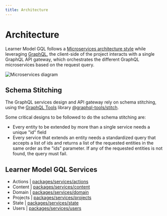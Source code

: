 ```yaml
---
title: Architecture
---
```


# Architecture

Learner Model GQL follows a [Microservices architecture style](https://docs.microsoft.com/en-us/azure/architecture/guide/architecture-styles/microservices) while leveraging [GraphQL](https://graphql.org), the client-side of the project interacts with a single GraphQL API gateway,
which orchestrates the different GraphQL microservices based on the request query.

![Microservices diagram](/microservices.png)

## Schema Stitching

The GraphQL services design and API gateway rely on schema stitching, using the [GraphQL Tools](https://www.graphql-tools.com/) library [@graphql-tools/stitch](https://www.graphql-tools.com/docs/schema-stitching/stitch-combining-schemas).

Some critical designs to be followed to do the schema stitching are:

- Every entity to be extended by more than a single service needs a unique "id" field
- Every service that extends an entity needs a standardized query that accepts a list of ids and returns a list of the requested entities in the same order as the "ids" parameter. If any of the requested entities is not found, the query must fail.

## Learner Model GQL Services

- Actions | [packages/services/actions](https://github.com/PabloSzx/learner-model-gql/tree/main/packages/services/actions)
- Content | [packages/services/content](https://github.com/PabloSzx/learner-model-gql/tree/main/packages/services/content)
- Domain | [packages/services/domain](https://github.com/PabloSzx/learner-model-gql/tree/main/packages/services/domain)
- Projects | [packages/services/projects](https://github.com/PabloSzx/learner-model-gql/tree/main/packages/services/projects)
- State | [packages/services/state](https://github.com/PabloSzx/learner-model-gql/tree/main/packages/services/state)
- Users | [packages/services/users](https://github.com/PabloSzx/learner-model-gql/tree/main/packages/services/users)
